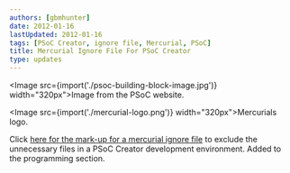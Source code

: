 ```yaml
---
authors: [gbmhunter]
date: 2012-01-16
lastUpdated: 2012-01-16
tags: [PSoC Creator, ignore file, Mercurial, PSoC]
title: Mercurial Ignore File For PSoC Creator
type: updates
---
```


<Image src={import('./psoc-building-block-image.jpg')} width="320px">Image from the PSoC website.</Image>

<Image src={import('./mercurial-logo.png')} width="320px">Mercurials logo.</Image>

Click [here for the mark-up for a mercurial ignore file](/programming/version-control-systems/mercurial/ignore-files/mercurial-ignore-file-code-for-psoc-creator) to exclude the unnecessary files in a PSoC Creator development environment. Added to the programming section.
